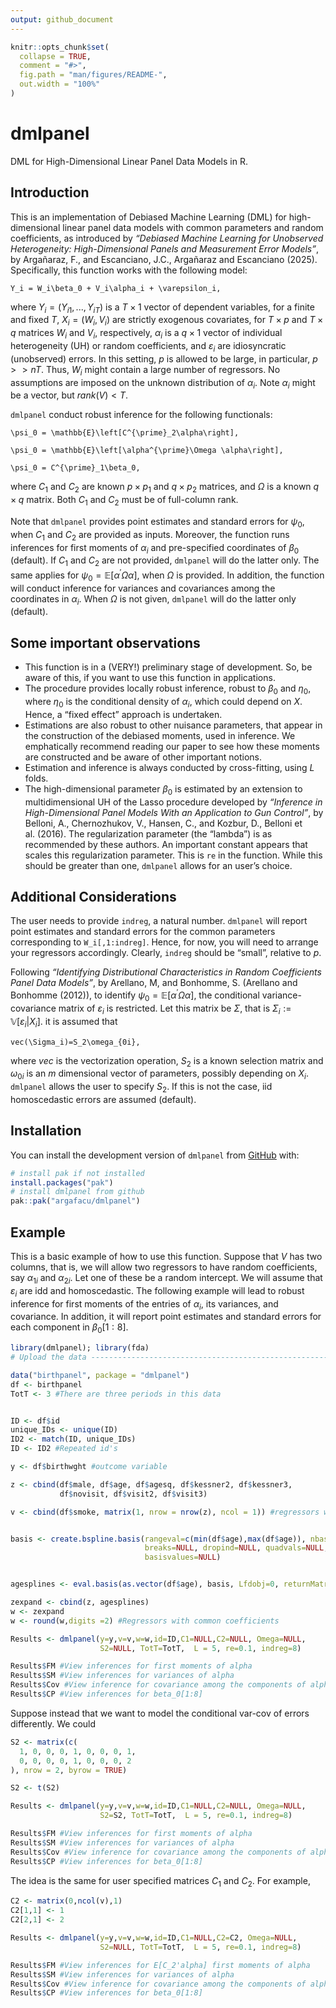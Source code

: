 ---
output: github_document
---

<!-- README.md is generated from README.Rmd. Please edit that file -->

```{r, include = FALSE}
knitr::opts_chunk$set(
  collapse = TRUE,
  comment = "#>",
  fig.path = "man/figures/README-",
  out.width = "100%"
)
```

# dmlpanel

<!-- badges: start -->
<!-- badges: end -->

DML for High-Dimensional Linear Panel Data Models in R.

## Introduction
This is an implementation of Debiased Machine Learning (DML) for high-dimensional linear panel data models with common parameters and random coefficients, as introduced by _"Debiased Machine Learning for Unobserved Heterogeneity: High-Dimensional Panels and Measurement Error Models"_, by Argañaraz, F., and Escanciano, J.C., Argañaraz and Escanciano (2025). Specifically, this function works with the following model:
```math
Y_i = W_i\beta_0 + V_i\alpha_i + \varepsilon_i,
```
where $Y_{i}=(Y_{i1},...,Y_{iT})$ is a $T\times1$ vector of dependent variables, for a finite and fixed $T,$ $X_{i}=(W_{i},V_{i})$ are strictly exogenous covariates, for $T\times p$ and $T\times q$ matrices $W_{i}$ and $V_{i},$ respectively, $\alpha_{i}$ is a $q\times1$ vector of individual heterogeneity (UH) or random coefficients, and $\varepsilon_{i}$ are idiosyncratic (unobserved) errors. In this setting, $p$ is allowed to be large, in particular, $p>>nT$. Thus, $W_i$ might contain a large number of regressors. No assumptions are imposed on the unknown distribution of $\alpha_i$. Note $\alpha_i$ might be a vector, but $rank(V) < T$. 

`dmlpanel` conduct robust inference for the following functionals: 
```math
\psi_0 = \mathbb{E}\left[C^{\prime}_2\alpha\right],
```

```math
\psi_0 = \mathbb{E}\left[\alpha^{\prime}\Omega \alpha\right],
```
```math
\psi_0 = C^{\prime}_1\beta_0,
```

where $C_1$ and $C_2$ are known $p \times p_1$ and $q \times p_2$ matrices, and $\Omega$ is a known $q \times q$ matrix. Both $C_1$ and $C_2$ must be of full-column rank. 

Note that `dmlpanel` provides point estimates and standard errors for $\psi_0$, when $C_1$ and $C_2$ are provided as inputs. Moreover, the function runs inferences for first moments of $\alpha_i$ and pre-specified coordinates of $\beta_0$ (default). If  $C_1$ and $C_2$ are not provided, `dmlpanel` will do the latter only.  The same applies for $\psi_0 = \mathbb{E}\left[\alpha^{\prime}\Omega \alpha\right]$, when $\Omega$ is provided. In addition, the function will conduct inference for variances and covariances among the coordinates in $\alpha_i$. When $\Omega$ is not given, `dmlpanel` will do the latter only (default). 

## Some important observations 

+ This function is in a (VERY!) preliminary stage of development. So, be aware of this, if you want to use this function in applications.
+  The procedure provides locally robust inference, robust to $\beta_0$ and $\eta_0$, where $\eta_0$ is the conditional density of $\alpha_i$, which could depend on $X$. Hence, a "fixed effect" approach is undertaken.
+ Estimations are also robust to other nuisance parameters, that appear in the construction of the debiased moments, used in inference. We emphatically recommend reading our paper to see how these moments are constructed and be aware of other important notions.
+ Estimation and inference is always conducted by cross-fitting, using $L$ folds.
+ The high-dimensional parameter $\beta_0$ is estimated by an extension to multidimensional UH of the Lasso procedure developed by  _"Inference in High-Dimensional Panel Models With an Application to Gun Control"_, by Belloni, A., Chernozhukov, V., Hansen, C., and Kozbur, D., Belloni et al. (2016). The regularization parameter (the "lambda") is as recommended by these authors. An important constant appears that scales this regularization parameter. This is `re` in the function. While this should be greater than one, `dmlpanel` allows for an user's choice.

## Additional Considerations 

The user needs to provide `indreg`, a natural number. `dmlpanel` will report point estimates and standard errors for the common parameters corresponding to `W_i[,1:indreg]`. Hence, for now, you will need to arrange your regressors accordingly. Clearly, `indreg` should be "small", relative to $p$. 

Following _"Identifying Distributional Characteristics in Random Coefficients Panel Data Models"_, by Arellano, M, and Bonhomme, S. (Arellano and Bonhomme (2012)), to identify $\psi_0 = \mathbb{E}\left[\alpha^{\prime}\Omega \alpha\right]$, the conditional variance-covariance matrix of $\varepsilon_i$ is restricted. Let this matrix be $\Sigma$, that is  $\Sigma_i:=\mathbb{V}\left[\varepsilon_i| X_i\right]$. it is assumed that 
```math
vec(\Sigma_i)=S_2\omega_{0i},
```
where $vec$ is the vectorization operation, $S_2$ is a known selection matrix and $\omega_{0i}$ is an $m$ dimensional vector of parameters, possibly depending on $X_i$. `dmlpanel` allows the user to specify $S_2$. If this is not the case, iid homoscedastic errors are assumed (default). 

## Installation

You can install the development version of `dmlpanel` from [GitHub](https://github.com/) with:

``` r
# install pak if not installed
install.packages("pak")
# install dmlpanel from github
pak::pak("argafacu/dmlpanel")
```

## Example

This is a basic example of how to use this function. Suppose that $V$ has two columns, that is, we will allow two regressors to have random coefficients, say $\alpha_{1i}$ and $\alpha_{2i}$. Let one of these be a random intercept. We will assume that $\varepsilon_i$ are idd and homoscedastic. The following example will lead to robust inference for first moments of the entries of $\alpha_i$, its variances, and covariance. In addition, it will report point estimates and standard errors for each component in $\beta_0[1:8]$.   

```{r}
library(dmlpanel); library(fda)
# Upload the data ---------------------------------------------------------

data("birthpanel", package = "dmlpanel")
df <- birthpanel
TotT <- 3 #There are three periods in this data


ID <- df$id 
unique_IDs <- unique(ID)
ID2 <- match(ID, unique_IDs)
ID <- ID2 #Repeated id's

y <- df$birthwght #outcome variable 

z <- cbind(df$male, df$age, df$agesq, df$kessner2, df$kessner3, 
           df$novisit, df$visit2, df$visit3)

v <- cbind(df$smoke, matrix(1, nrow = nrow(z), ncol = 1)) #regressors with random coefficents. Note that we allow for a random intercept. 


basis <- create.bspline.basis(rangeval=c(min(df$age),max(df$age)), nbasis=5, norder=4,
                              breaks=NULL, dropind=NULL, quadvals=NULL, values=NULL,
                              basisvalues=NULL)


agesplines <- eval.basis(as.vector(df$age), basis, Lfdobj=0, returnMatrix=FALSE) #Create a flexible basis for age

zexpand <- cbind(z, agesplines)
w <- zexpand
w <- round(w,digits =2) #Regressors with common coefficients

Results <- dmlpanel(y=y,v=v,w=w,id=ID,C1=NULL,C2=NULL, Omega=NULL, 
                    S2=NULL, TotT=TotT,  L = 5, re=0.1, indreg=8)

Results$FM #View inferences for first moments of alpha
Results$SM #View inferences for variances of alpha
Results$Cov #View inference for covariance among the components of alpha
Results$CP #View inferences for beta_0[1:8]
```

Suppose instead that we want to model the conditional var-cov of errors differently. We could 
```{r}
S2 <- matrix(c(
  1, 0, 0, 0, 1, 0, 0, 0, 1,
  0, 0, 0, 0, 1, 0, 0, 0, 2
), nrow = 2, byrow = TRUE)

S2 <- t(S2)

Results <- dmlpanel(y=y,v=v,w=w,id=ID,C1=NULL,C2=NULL, Omega=NULL, 
                    S2=S2, TotT=TotT,  L = 5, re=0.1, indreg=8)

Results$FM #View inferences for first moments of alpha
Results$SM #View inferences for variances of alpha
Results$Cov #View inference for covariance among the components of alpha
Results$CP #View inferences for beta_0[1:8]
```

The idea is the same for user specified matrices $C_1$ and $C_2$. For example, 

```{r}
C2 <- matrix(0,ncol(v),1)
C2[1,1] <- 1
C2[2,1] <- 2

Results <- dmlpanel(y=y,v=v,w=w,id=ID,C1=NULL,C2=C2, Omega=NULL, 
                    S2=NULL, TotT=TotT,  L = 5, re=0.1, indreg=8)

Results$FM #View inferences for E[C_2'alpha] first moments of alpha
Results$SM #View inferences for variances of alpha
Results$Cov #View inference for covariance among the components of alpha
Results$CP #View inferences for beta_0[1:8]
```
